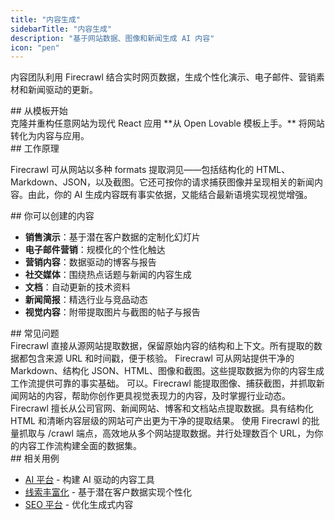 ```yaml
---
title: "内容生成"
sidebarTitle: "内容生成"
description: "基于网站数据、图像和新闻生成 AI 内容"
icon: "pen"
---
```


内容团队利用 Firecrawl 结合实时网页数据，生成个性化演示、电子邮件、营销素材和新闻驱动的更新。

<div id="start-with-a-template">
  ## 从模板开始
</div>

<Card title="Open Lovable" icon="github" href="https://github.com/mendableai/open-lovable">
  克隆并重构任意网站为现代 React 应用
</Card>

<Note>
  **从 Open Lovable 模板上手。** 将网站转化为内容与应用。
</Note>

<div id="how-it-works">
  ## 工作原理
</div>

Firecrawl 可从网站以多种 formats 提取洞见——包括结构化的 HTML、Markdown、JSON，以及截图。它还可按你的请求捕获图像并呈现相关的新闻内容。由此，你的 AI 生成内容既有事实依据，又能结合最新语境实现视觉增强。

<div id="what-you-can-create">
  ## 你可以创建的内容
</div>

* **销售演示**：基于潜在客户数据的定制化幻灯片
* **电子邮件营销**：规模化的个性化触达
* **营销内容**：数据驱动的博客与报告
* **社交媒体**：围绕热点话题与新闻的内容生成
* **文档**：自动更新的技术资料
* **新闻简报**：精选行业与竞品动态
* **视觉内容**：附带提取图片与截图的帖子与报告

<div id="faqs">
  ## 常见问题
</div>

<AccordionGroup>
  <Accordion title="Firecrawl 如何确保用于内容创作的数据准确性？">
    Firecrawl 直接从源网站提取数据，保留原始内容的结构和上下文。所有提取的数据都包含来源 URL 和时间戳，便于核验。
  </Accordion>

  <Accordion title="Firecrawl 能为内容生成提供哪些数据？">
    Firecrawl 可从网站提供干净的 Markdown、结构化 JSON、HTML、图像和截图。这些提取数据为你的内容生成工作流提供可靠的事实基础。
  </Accordion>

  <Accordion title="Firecrawl 能处理图像和新闻来源吗？">
    可以。Firecrawl 能提取图像、捕获截图，并抓取新闻网站的内容，帮助你创作更具视觉表现力的内容，及时掌握行业动态。
  </Accordion>

  <Accordion title="Firecrawl 能从哪些类型的网站提取数据？">
    Firecrawl 擅长从公司官网、新闻网站、博客和文档站点提取数据。具有结构化 HTML 和清晰内容层级的网站可产出更为干净的提取结果。
  </Accordion>

  <Accordion title="如何使用 Firecrawl 进行批量数据提取？">
    使用 Firecrawl 的批量抓取与 /crawl 端点，高效地从多个网站提取数据。并行处理数百个 URL，为你的内容工作流构建全面的数据集。
  </Accordion>
</AccordionGroup>

<div id="related-use-cases">
  ## 相关用例
</div>

* [AI 平台](/zh/use-cases/ai-platforms) - 构建 AI 驱动的内容工具
* [线索丰富化](/zh/use-cases/lead-enrichment) - 基于潜在客户数据实现个性化
* [SEO 平台](/zh/use-cases/seo-platforms) - 优化生成式内容